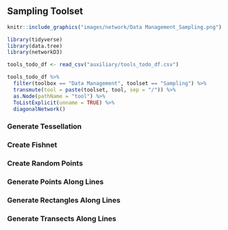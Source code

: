 

## Sampling Toolset

```r
knitr::include_graphics("images/network/Data Management_Sampling.png")
```

<!--
/ todo: add static image
   asignees: ratnanil
-->
```r
library(tidyverse)
library(data.tree)
library(networkD3)

tools_todo_df <- read_csv("auxiliary/tools_todo_df.csv")

tools_todo_df %>%
  filter(toolbox == "Data Management", toolset == "Sampling") %>% 
  transmute(tool = paste(toolset, tool, sep = "/")) %>% 
  as.Node(pathName = "tool") %>%
  ToListExplicit(unname = TRUE) %>%
  diagonalNetwork()
```

### Generate Tessellation


### Create Fishnet



### Create Random Points



### Generate Points Along Lines



### Generate Rectangles Along Lines



### Generate Transects Along Lines







